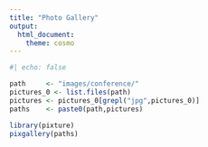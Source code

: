```yaml
---
title: "Photo Gallery"
output:
  html_document:
    theme: cosmo
---
```


<style type="text/css">
h1.title {
  font-size: 36px;
  color: DarkRed;
  text-align: center;
}
</style>
  
<!-- # Adaptive Designs and Multiple Testing Procedures Workshop -->  
  
```r
#| echo: false

path     <- "images/conference/"
pictures_0 <- list.files(path)
pictures <- pictures_0[grepl("jpg",pictures_0)]
paths    <- paste0(path,pictures)

library(pixture)
pixgallery(paths)
```

